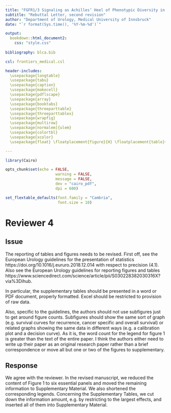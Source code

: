 ---
title: "FGFR1/3 Signaling as Achilles’ Heel of Phenotypic Diversity in Urothelial Carcinoma"
subtitle: "Rebuttal Letter, second revision"
author: "Department of Urology, Medical University of Innsbruck"
date: "`r format(Sys.time(), '%Y-%m-%d')`"

output: 
  bookdown::html_document2:
    css: "style.css"
    
bibliography: blca.bib

csl: frontiers_medical.csl

header-includes:
  \usepackage{longtable}
  \usepackage{tabu}
  \usepackage{caption}
  \usepackage{makecell}
  \usepackage{pdflscape}
  \usepackage{array}
  \usepackage{booktabs}
  \usepackage{threeparttable}
  \usepackage{threeparttablex}
  \usepackage{wrapfig}
  \usepackage{multirow}
  \usepackage[normalem]{ulem}
  \usepackage{colortbl}
  \usepackage{xcolor}
  \usepackage{float} \floatplacement{figure}{H} \floatplacement{table}{H}

---

```{r, setup, include = FALSE}

library(Cairo)

opts_chunk$set(echo = FALSE, 
                      warning = FALSE, 
                      message = FALSE, 
                      dev = "cairo_pdf", 
                      dpi = 600)

set_flextable_defaults(font.family = "Cambria", 
                       font.size = 10)


```

\newpage

# Reviewer 4

## Issue

The reporting of tables and figures needs to be revised. 
First off, see the European Urology guidelines for the presentation of statistics https://doi.org/10.1016/j.eururo.2018.12.014 with respect to precision (4.1). 
Also see the European Urology guidelines for reporting figures and tables https://www.sciencedirect.com/science/article/pii/S030228382030316X?via%3Dihub.

In particular, the supplementary tables should be presented in a word or PDF document, properly formatted. 
Excel should be restricted to provision of raw data.

Also, specific to the guidelines, the authors should not use subfigures just to get around figure counts. 
Subfigures should show the same sort of graph (e.g. survival curves for recurrence, cancer specific and overall survival) or related graphs showing the same data in different ways (e.g. a calibration plot and a decision curve). 
As it is, the word count for the legend for figure 1 is greater than the text of the entire paper. 
I think the authors either need to write up their paper as an original research paper rather than a brief correspondence or move all but one or two of the figures to supplementary.

## Response

We agree with the reviewer. 
In the revised manuscript, we reduced the content of Figure 1 to six essential panels and moved the remaining information to Supplementary Material. 
We also shortened the corresponding legends. 
Concerning the Supplementary Tables, we cut down the information amount, e.g. by restricting to the largest effects, and inserted all of them into Supplementary Material.

